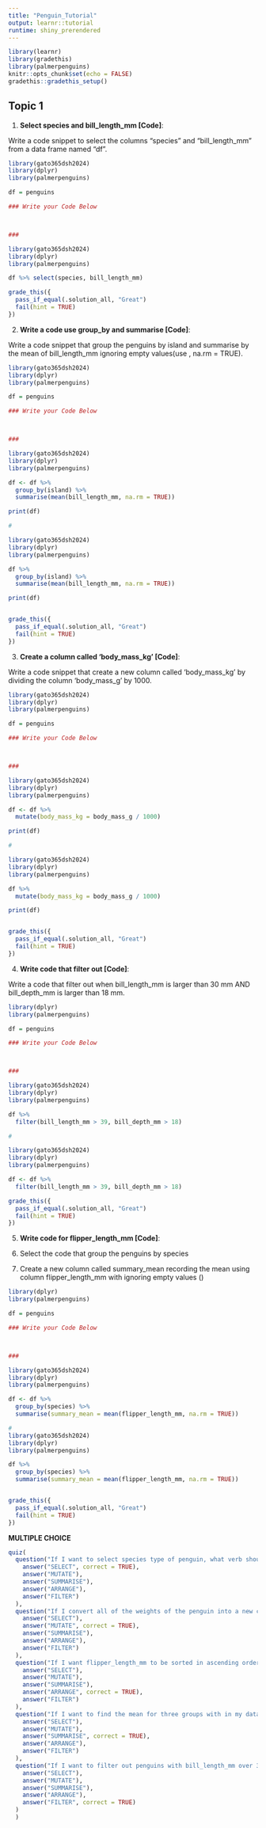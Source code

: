 ```yaml
---
title: "Penguin_Tutorial"
output: learnr::tutorial
runtime: shiny_prerendered
---
```


```r
library(learnr)
library(gradethis)
library(palmerpenguins)
knitr::opts_chunk$set(echo = FALSE)
gradethis::gradethis_setup()
```


## Topic 1

1. **Select species and bill_length_mm [Code]**:

Write a code snippet to select the columns "species" and "bill_length_mm" from a data frame named "df".

```r
library(gato365dsh2024)
library(dplyr)
library(palmerpenguins)

df = penguins

### Write your Code Below



###

```

```r
library(gato365dsh2024)
library(dplyr)
library(palmerpenguins)

df %>% select(species, bill_length_mm)

```

```r
grade_this({
  pass_if_equal(.solution_all, "Great")
  fail(hint = TRUE)
})
```

2. **Write a code use group_by and summarise [Code]**:

Write a code snippet that group the penguins by island and summarise by the mean of bill_length_mm ignoring empty values(use , na.rm = TRUE).


```r
library(gato365dsh2024)
library(dplyr)
library(palmerpenguins)

df = penguins

### Write your Code Below



###

```

```r
library(gato365dsh2024)
library(dplyr)
library(palmerpenguins)

df <- df %>%
  group_by(island) %>%
  summarise(mean(bill_length_mm, na.rm = TRUE))

print(df)

#

library(gato365dsh2024)
library(dplyr)
library(palmerpenguins)

df %>%
  group_by(island) %>%
  summarise(mean(bill_length_mm, na.rm = TRUE))

print(df)



```

```r
grade_this({
  pass_if_equal(.solution_all, "Great")
  fail(hint = TRUE)
})
```

3. **Create a column called 'body_mass_kg' [Code]**:

Write a code snippet that create a new column called 'body_mass_kg' by dividing the column 'body_mass_g' by 1000.

```r
library(gato365dsh2024)
library(dplyr)
library(palmerpenguins)

df = penguins

### Write your Code Below



###

```

```r
library(gato365dsh2024)
library(dplyr)
library(palmerpenguins)

df <- df %>%
  mutate(body_mass_kg = body_mass_g / 1000)

print(df)

#

library(gato365dsh2024)
library(dplyr)
library(palmerpenguins)

df %>%
  mutate(body_mass_kg = body_mass_g / 1000)

print(df)



```

```r
grade_this({
  pass_if_equal(.solution_all, "Great")
  fail(hint = TRUE)
})
```

4. **Write code that filter out [Code]**:

Write a code that filter out when bill_length_mm is larger than 30 mm AND bill_depth_mm is larger than 18 mm. 

```r
library(dplyr)
library(palmerpenguins)

df = penguins

### Write your Code Below



###

```

```r
library(gato365dsh2024)
library(dplyr)
library(palmerpenguins)

df %>%
  filter(bill_length_mm > 39, bill_depth_mm > 18)

#

library(gato365dsh2024)
library(dplyr)
library(palmerpenguins)

df <- df %>%
  filter(bill_length_mm > 39, bill_depth_mm > 18)


```

```r
grade_this({
  pass_if_equal(.solution_all, "Great")
  fail(hint = TRUE)
})
```

5. **Write code for flipper_length_mm [Code]**:

1. Select the code that group the penguins by species

2. Create a new column called summary_mean recording the mean using column flipper_length_mm with ignoring empty values ()


```r
library(dplyr)
library(palmerpenguins)

df = penguins

### Write your Code Below



###

```

```r
library(gato365dsh2024)
library(dplyr)
library(palmerpenguins)

df <- df %>%
  group_by(species) %>% 
  summarise(summary_mean = mean(flipper_length_mm, na.rm = TRUE))

#
library(gato365dsh2024)
library(dplyr)
library(palmerpenguins)

df %>%
  group_by(species) %>% 
  summarise(summary_mean = mean(flipper_length_mm, na.rm = TRUE))



```

```r
grade_this({
  pass_if_equal(.solution_all, "Great")
  fail(hint = TRUE)
})
```

**MULTIPLE CHOICE**

```r
quiz(
  question("If I want to select species type of penguin, what verb should I use?",
    answer("SELECT", correct = TRUE),
    answer("MUTATE"),
    answer("SUMMARISE"),
    answer("ARRANGE"),
    answer("FILTER")
  ),
  question("If I convert all of the weights of the penguin into a new column in the same data frame?",
    answer("SELECT"),
    answer("MUTATE", correct = TRUE),
    answer("SUMMARISE"),
    answer("ARRANGE"),
    answer("FILTER")
  ),
  question("If I want flipper_length_mm to be sorted in ascending order?",
    answer("SELECT"),
    answer("MUTATE"),
    answer("SUMMARISE"),
    answer("ARRANGE", correct = TRUE),
    answer("FILTER")
  ),
  question("If I want to find the mean for three groups with in my data?",
    answer("SELECT"),
    answer("MUTATE"),
    answer("SUMMARISE", correct = TRUE),
    answer("ARRANGE"),
    answer("FILTER")
  ),
  question("If I want to filter out penguins with bill_length_mm over 30 mm?",
    answer("SELECT"),
    answer("MUTATE"),
    answer("SUMMARISE"),
    answer("ARRANGE"),
    answer("FILTER", correct = TRUE)
  )
  )

```



